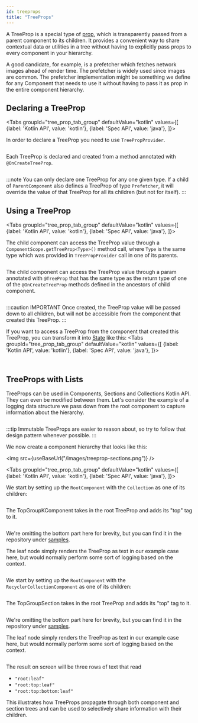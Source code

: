 ```yaml
---
id: treeprops
title: "TreeProps"
---
```



A TreeProp is a special type of [prop](props.md), which is transparently passed
from a parent component to its children. It provides a convenient way to share
contextual data or utilities in a tree without having to explicitly pass props
to every component in your hierarchy.

A good candidate, for example, is a prefetcher which fetches network images
ahead of render time. The prefetcher is widely used since images are common. The
prefetcher implementation might be something we define for any Component that
needs to use it without having to pass it as prop in the entire component hierarchy.

## Declaring a TreeProp

<Tabs
  groupId="tree_prop_tab_group"
  defaultValue="kotlin"
  values={[
    {label: 'Kotlin API', value: 'kotlin'},
    {label: 'Spec API', value: 'java'},
  ]}>
  <TabItem value="kotlin">

In order to declare a TreeProp you need to use `TreePropProvider`.

```kotlin file=sample/src/main/java/com/facebook/samples/litho/documentation/treeprops/ParentKComponent.kt start=start_example end=end_example
```
  </TabItem>
  <TabItem value="java">

Each TreeProp is declared and created from a method annotated with `@OnCreateTreeProp`.

```java file=sample/src/main/java/com/facebook/samples/litho/documentation/treeprops/ParentComponentSpec.java start=start_example end=end_example
```
  </TabItem>
</Tabs>

:::note
You can only declare one TreeProp for any one given type. If a child of `ParentComponent` also defines a TreeProp of type `Prefetcher`, it will override the value of that TreeProp for all its children (but not for itself).
:::

## Using a TreeProp

<Tabs
  groupId="tree_prop_tab_group"
  defaultValue="kotlin"
  values={[
    {label: 'Kotlin API', value: 'kotlin'},
    {label: 'Spec API', value: 'java'},
  ]}>
  <TabItem value="kotlin">

The child component can access the TreeProp value through a `ComponentScope.getTreeProp<Type>()` method call, where `Type` is the same type which was provided in `TreePropProvider` call in one of its parents.

```kotlin file=sample/src/main/java/com/facebook/samples/litho/documentation/treeprops/ChildKComponent.kt start=start_example end=end_example
```
  </TabItem>

  <TabItem value="java">

The child component can access the TreeProp value through a param annotated with `@TreeProp` that has the same type as the return type of one of the `@OnCreateTreeProp` methods defined in the ancestors of child component.

```java file=sample/src/main/java/com/facebook/samples/litho/documentation/treeprops/ChildComponentSpec.java start=start_example end=end_example
```
  </TabItem>
</Tabs>

:::caution IMPORTANT
Once created, the TreeProp value will be passed down to all children, but will not be accessible from the component that created this TreeProp.
:::

If you want to access a TreeProp from the component that created this TreeProp, you can transform it into [State](../coordinate-state-actions/state-overview.md) like this:
<Tabs
  groupId="tree_prop_tab_group"
  defaultValue="kotlin"
  values={[
    {label: 'Kotlin API', value: 'kotlin'},
    {label: 'Spec API', value: 'java'},
  ]}>
  <TabItem value="kotlin">

```kotlin file=sample/src/main/java/com/facebook/samples/litho/documentation/treeprops/ParentComponentTreePropAsStateKComponent.kt start=start_example end=end_example
```
  </TabItem>
  <TabItem value="java">

```java file=sample/src/main/java/com/facebook/samples/litho/documentation/treeprops/ParentComponentTreePropAsStateSpec.java start=start_example end=end_example
```
  </TabItem>
</Tabs>

## TreeProps with Lists

TreeProps can be used in Components, Sections and Collections Kotlin API. They can even be
modified between them. Let's consider the example of a logging data structure we
pass down from the root component to capture information about the hierarchy.

```java file=sample/src/main/java/com/facebook/samples/litho/documentation/treeprops/LogContext.java start=start_example end=end_example
```

:::tip
Immutable TreeProps are easier to reason about, so try to follow that design
pattern whenever possible.
:::

We now create a component hierarchy that looks like this:

<img src={useBaseUrl("/images/treeprop-sections.png")} />

<Tabs
  groupId="tree_prop_tab_group"
  defaultValue="kotlin"
  values={[
    {label: 'Kotlin API', value: 'kotlin'},
    {label: 'Spec API', value: 'java'},
  ]}>
  <TabItem value="kotlin">

We start by setting up the `RootComponent` with the `Collection` as one of its children:

```kotlin file=sample/src/main/java/com/facebook/samples/litho/documentation/treeprops/RootKComponent.kt start=start_example end=end_example
```

The TopGroupKComponent takes in the root TreeProp and adds its "top" tag to it.

```kotlin file=sample/src/main/java/com/facebook/samples/litho/documentation/treeprops/TopGroupKComponent.kt start=start_example end=end_example
```

We're omitting the bottom part here for brevity, but you can find it in the
repository under [samples](https://github.com/facebook/litho/tree/master/sample/src/main/java/com/facebook/samples/litho/documentation/treeprops).

The leaf node simply renders the TreeProp as text in our example case here, but
would normally perform some sort of logging based on the context.

```kotlin file=sample/src/main/java/com/facebook/samples/litho/documentation/treeprops/LeafKComponent.kt start=start_example end=end_example
```
  </TabItem>
  <TabItem value="java">

We start by setting up the `RootComponent` with the `RecyclerCollectionComponent` as one of its children:

```java file=sample/src/main/java/com/facebook/samples/litho/documentation/treeprops/RootComponentSpec.java start=start_example end=end_example
```

The TopGroupSection takes in the root TreeProp and adds its "top" tag to it.

```java file=sample/src/main/java/com/facebook/samples/litho/documentation/treeprops/TopGroupSectionSpec.java start=start_example end=end_example
```

We're omitting the bottom part here for brevity, but you can find it in the
repository under [samples](https://github.com/facebook/litho/tree/master/sample/src/main/java/com/facebook/samples/litho/documentation/treeprops).

The leaf node simply renders the TreeProp as text in our example case here, but
would normally perform some sort of logging based on the context.

```java file=sample/src/main/java/com/facebook/samples/litho/documentation/treeprops/LeafComponentSpec.java start=start_example end=end_example
```
  </TabItem>
</Tabs>

The result on screen will be three rows of text that read

- `"root:leaf"`
- `"root:top:leaf"`
- `"root:top:bottom:leaf"`

This illustrates how TreeProps propagate through both component and section
trees and can be used to selectively share information with their children.
